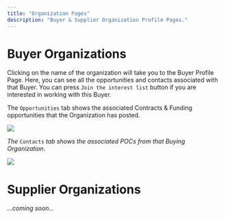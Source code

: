 ```yaml
---
title: "Organization Pages"
description: "Buyer & Supplier Organization Profile Pages."
---
```


# Buyer Organizations

Clicking on the name of the organization will take you to the Buyer Profile Page. Here, you can see all the opportunities and contacts associated with that Buyer. You can press `Join the interest list` button if you are interested in working with this Buyer.

The `Opportunities` tab shows the associated Contracts & Funding opportunities that the Organization has posted.

![](buyer-1.png)

*The* `Contacts` *tab shows the associated POCs from that Buying Organization*.

![](buyer-2.png)

# Supplier Organizations

*...coming soon...*